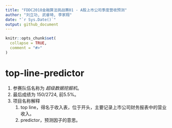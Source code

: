 ```yaml
---
title: "FDDC2018金融算法挑战赛01 - A股上市公司季度营收预测"
author: "刘立功, 武睿琦, 李家翔"
date: "`r Sys.Date()`"
output: github_document
---
```


<!-- README.md is generated from README.Rmd. Please edit that file -->

```r
knitr::opts_chunk$set(
  collapse = TRUE,
  comment = "#>"
)
```
# top-line-predictor

1. 参赛队伍名称为 *超级数据挖掘机*。
1. 最后成绩为 150/2724, 前5.5%。
1. 项目名称解释
    1. top line，得名于收入表，位于开头，主要记录上市公司财务报表中的营业收入。
    1. predictor，预测因子的意思。

